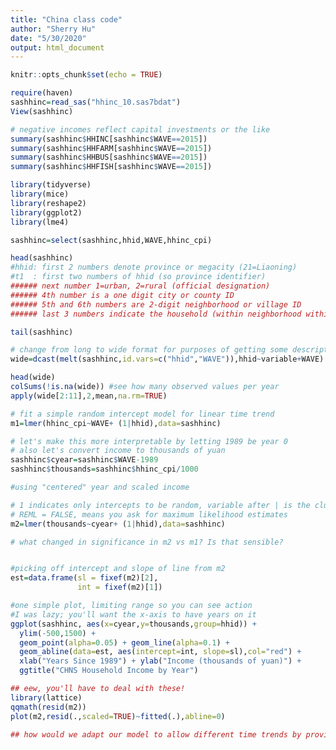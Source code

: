 ```yaml
---
title: "China class code"
author: "Sherry Hu"
date: "5/30/2020"
output: html_document
---
```


```r
knitr::opts_chunk$set(echo = TRUE)
```

```r
require(haven)
sashhinc=read_sas("hhinc_10.sas7bdat")
View(sashhinc)
```

```r
# negative incomes reflect capital investments or the like
summary(sashhinc$HHINC[sashhinc$WAVE==2015])
summary(sashhinc$HHFARM[sashhinc$WAVE==2015])
summary(sashhinc$HHBUS[sashhinc$WAVE==2015])
summary(sashhinc$HHFISH[sashhinc$WAVE==2015])
```

```r
library(tidyverse)
library(mice)
library(reshape2)
library(ggplot2)
library(lme4)
```

```r
sashhinc=select(sashhinc,hhid,WAVE,hhinc_cpi)

head(sashhinc)
#hhid: first 2 numbers denote province or megacity (21=Liaoning)
#t1  : first two numbers of hhid (so province identifier)
###### next number 1=urban, 2=rural (official designation)
###### 4th number is a one digit city or county ID
###### 5th and 6th numbers are 2-digit neighborhood or village ID
###### last 3 numbers indicate the household (within neighborhood within city etc)

tail(sashhinc)
```

```r
# change from long to wide format for purposes of getting some descriptive stats
wide=dcast(melt(sashhinc,id.vars=c("hhid","WAVE")),hhid~variable+WAVE)

head(wide)
colSums(!is.na(wide)) #see how many observed values per year
apply(wide[2:11],2,mean,na.rm=TRUE)
```

```r
# fit a simple random intercept model for linear time trend
m1=lmer(hhinc_cpi~WAVE+ (1|hhid),data=sashhinc)
```

```r
# let's make this more interpretable by letting 1989 be year 0
# also let's convert income to thousands of yuan
sashhinc$cyear=sashhinc$WAVE-1989
sashhinc$thousands=sashhinc$hhinc_cpi/1000

#using "centered" year and scaled income

# 1 indicates only intercepts to be random, variable after | is the clustered variable (what the different groups are for the random effects)
# REML = FALSE, means you ask for maximum likelihood estimates
m2=lmer(thousands~cyear+ (1|hhid),data=sashhinc)
```

```r
# what changed in significance in m2 vs m1? Is that sensible?


#picking off intercept and slope of line from m2
est=data.frame(sl = fixef(m2)[2], 
               int = fixef(m2)[1])

#one simple plot, limiting range so you can see action
#I was lazy; you'll want the x-axis to have years on it
ggplot(sashhinc, aes(x=cyear,y=thousands,group=hhid)) +
  ylim(-500,1500) + 
  geom_point(alpha=0.05) + geom_line(alpha=0.1) +
  geom_abline(data=est, aes(intercept=int, slope=sl),col="red") +
  xlab("Years Since 1989") + ylab("Income (thousands of yuan)") + 
  ggtitle("CHNS Household Income by Year")

## eew, you'll have to deal with these!
library(lattice)
qqmath(resid(m2))
plot(m2,resid(.,scaled=TRUE)~fitted(.),abline=0)

## how would we adapt our model to allow different time trends by province?




```

